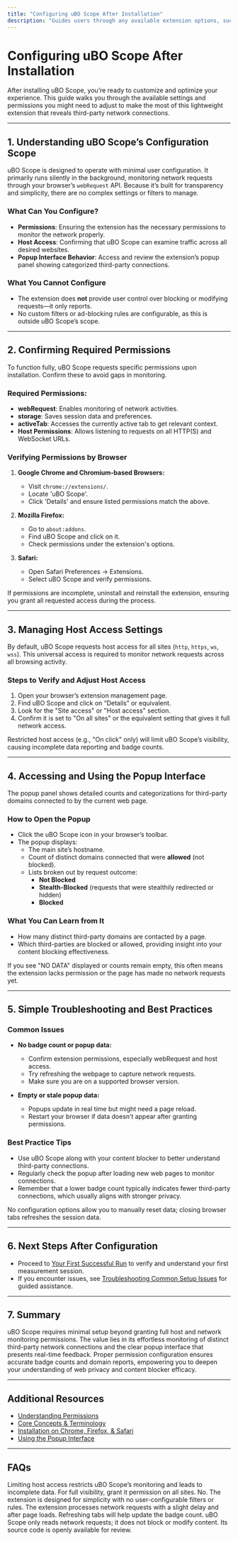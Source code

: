 ```yaml
---
title: "Configuring uBO Scope After Installation"
description: "Guides users through any available extension options, such as permissions or simple configuration steps, and details what users can (or need to) adjust for an effective experience."
---
```


# Configuring uBO Scope After Installation

After installing uBO Scope, you’re ready to customize and optimize your experience. This guide walks you through the available settings and permissions you might need to adjust to make the most of this lightweight extension that reveals third-party network connections.

---

## 1. Understanding uBO Scope’s Configuration Scope

uBO Scope is designed to operate with minimal user configuration. It primarily runs silently in the background, monitoring network requests through your browser’s `webRequest` API. Because it’s built for transparency and simplicity, there are no complex settings or filters to manage.

### What Can You Configure?

- **Permissions**: Ensuring the extension has the necessary permissions to monitor the network properly.
- **Host Access**: Confirming that uBO Scope can examine traffic across all desired websites.
- **Popup Interface Behavior**: Access and review the extension’s popup panel showing categorized third-party connections.

### What You Cannot Configure

- The extension does **not** provide user control over blocking or modifying requests—it only reports.
- No custom filters or ad-blocking rules are configurable, as this is outside uBO Scope’s scope.

---

## 2. Confirming Required Permissions

To function fully, uBO Scope requests specific permissions upon installation. Confirm these to avoid gaps in monitoring.

### Required Permissions:

- **webRequest**: Enables monitoring of network activities.
- **storage**: Saves session data and preferences.
- **activeTab**: Accesses the currently active tab to get relevant context.
- **Host Permissions**: Allows listening to requests on all HTTP(S) and WebSocket URLs.

### Verifying Permissions by Browser

1. **Google Chrome and Chromium-based Browsers:**
    - Visit `chrome://extensions/`.
    - Locate 'uBO Scope'.
    - Click 'Details' and ensure listed permissions match the above.

2. **Mozilla Firefox:**
    - Go to `about:addons`.
    - Find uBO Scope and click on it.
    - Check permissions under the extension's options.

3. **Safari:**
    - Open Safari Preferences → Extensions.
    - Select uBO Scope and verify permissions.

<Tip>
If permissions are incomplete, uninstall and reinstall the extension, ensuring you grant all requested access during the process.
</Tip>

---

## 3. Managing Host Access Settings

By default, uBO Scope requests host access for all sites (`http`, `https`, `ws`, `wss`). This universal access is required to monitor network requests across all browsing activity.

### Steps to Verify and Adjust Host Access

1. Open your browser’s extension management page.
2. Find uBO Scope and click on “Details” or equivalent.
3. Look for the "Site access" or "Host access" section.
4. Confirm it is set to "On all sites" or the equivalent setting that gives it full network access.

<Tip>
Restricted host access (e.g., "On click" only) will limit uBO Scope’s visibility, causing incomplete data reporting and badge counts.
</Tip>

---

## 4. Accessing and Using the Popup Interface

The popup panel shows detailed counts and categorizations for third-party domains connected to by the current web page.

### How to Open the Popup

- Click the uBO Scope icon in your browser’s toolbar.
- The popup displays:
  - The main site’s hostname.
  - Count of distinct domains connected that were **allowed** (not blocked).
  - Lists broken out by request outcome:
    - **Not Blocked**
    - **Stealth-Blocked** (requests that were stealthily redirected or hidden)
    - **Blocked**

### What You Can Learn from It

- How many distinct third-party domains are contacted by a page.
- Which third-parties are blocked or allowed, providing insight into your content blocking effectiveness.

<Tip>
If you see "NO DATA" displayed or counts remain empty, this often means the extension lacks permission or the page has made no network requests yet.
</Tip>

---

## 5. Simple Troubleshooting and Best Practices

### Common Issues

- **No badge count or popup data:**
  - Confirm extension permissions, especially webRequest and host access.
  - Try refreshing the webpage to capture network requests.
  - Make sure you are on a supported browser version.

- **Empty or stale popup data:**
  - Popups update in real time but might need a page reload.
  - Restart your browser if data doesn’t appear after granting permissions.

### Best Practice Tips

- Use uBO Scope along with your content blocker to better understand third-party connections.
- Regularly check the popup after loading new web pages to monitor connections.
- Remember that a lower badge count typically indicates fewer third-party connections, which usually aligns with stronger privacy.

<Warning>
No configuration options allow you to manually reset data; closing browser tabs refreshes the session data.
</Warning>

---

## 6. Next Steps After Configuration

- Proceed to [Your First Successful Run](/getting-started/first-use-and-validation/first-successful-run) to verify and understand your first measurement session.
- If you encounter issues, see [Troubleshooting Common Setup Issues](/getting-started/first-use-and-validation/troubleshooting-and-support) for guided assistance.

---

## 7. Summary

uBO Scope requires minimal setup beyond granting full host and network monitoring permissions. The value lies in its effortless monitoring of distinct third-party network connections and the clear popup interface that presents real-time feedback. Proper permission configuration ensures accurate badge counts and domain reports, empowering you to deepen your understanding of web privacy and content blocker efficacy.


---

## Additional Resources

- [Understanding Permissions](https://developer.chrome.com/docs/extensions/mv3/declare_permissions/)
- [Core Concepts & Terminology](../overview/how-it-works/core-concepts-terminology)
- [Installation on Chrome, Firefox, & Safari](../getting-started/introduction-and-installation/installation-instructions)
- [Using the Popup Interface](../overview/product-introduction/core-features-overview)


---

## FAQs

<AccordionGroup title="FAQs About Configuring uBO Scope">
<Accordion title="Can I limit uBO Scope’s host access to certain websites?">
Limiting host access restricts uBO Scope’s monitoring and leads to incomplete data. For full visibility, grant it permission on all sites.
</Accordion>
<Accordion title="Does uBO Scope have advanced configuration settings?">
No. The extension is designed for simplicity with no user-configurable filters or rules.
</Accordion>
<Accordion title="Why doesn’t the badge update immediately after installing?">
The extension processes network requests with a slight delay and after page loads. Refreshing tabs will help update the badge count.
</Accordion>
<Accordion title="Is it safe to grant uBO Scope these permissions?">
uBO Scope only reads network requests; it does not block or modify content. Its source code is openly available for review.
</Accordion>
</AccordionGroup>
